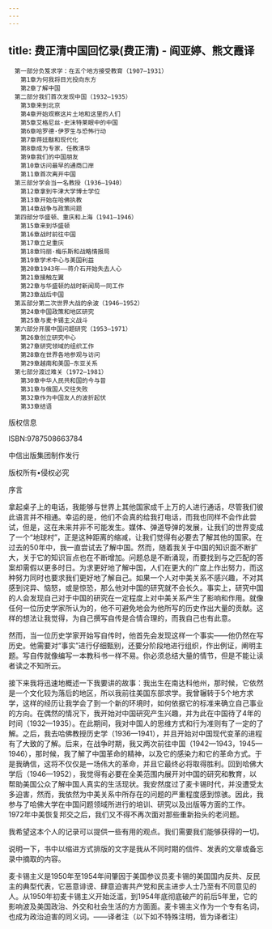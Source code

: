 ```yaml
---
---
---
```

title: 费正清中国回忆录(费正清) - 阎亚婷、熊文霞译
---


```
　第一部分负笈求学：在五个地方接受教育（1907—1931）
　　第1章为何我将目光投向东方
　　第2章了解中国
　第二部分我们首次发现中国（1932—1935）
　　第3章来到北京
　　第4章开始观察这片土地和这里的人们
　　第5章艾格尼丝·史沫特莱眼中的中国
　　第6章哈罗德·伊罗生与恐怖行动
　　第7章蒋廷黻和现代化
　　第8章成为专家，任教清华
　　第9章我们的中国朋友
　　第10章访问最早的通商口岸
　　第11章首次离开中国
　第三部分学会当一名教授（1936—1940）
　　第12章拿到牛津大学博士学位
　　第13章开始在哈佛执教
　　第14章战争与政策问题
　第四部分华盛顿、重庆和上海（1941—1946）
　　第15章来到华盛顿
　　第16章战时前往中国
　　第17章立足重庆
　　第18章玛丽·梅乐斯和战略情报局
　　第19章学术中心与美国利益
　　第20章1943年——蒋介石开始失去人心
　　第21章接触左翼
　　第22章与华盛顿的战时新闻局一同工作
　　第23章战后中国
　第五部分第二次世界大战的余波（1946—1952）
　　第24章中国政策和地区研究
　　第25章与麦卡锡主义战斗
　第六部分开展中国问题研究（1953—1971）
　　第26章创立研究中心
　　第27章研究领域的组织工作
　　第28章在世界各地参观与访问
　　第29章越南和美国–东亚关系
　第七部分渡过难关（1972—1981）
　　第30章中华人民共和国的今与昔
　　第31章与俄国人交往失败
　　第32章作为中国友人的波折起伏
　　第33章结语
```





版权信息


ISBN:9787508663784

中信出版集团制作发行

版权所有•侵权必究





序言


拿起桌子上的电话，我能够与世界上其他国家成千上万的人进行通话，尽管我们彼此语言并不相通。幸运的是，他们不会真的给我打电话，而我也同样不会作此尝试，但是，这在未来并非不可能发生。媒体、弹道导弹的发展，让我们的世界变成了一个“地球村”，正是这种距离的缩减，让我们觉得有必要去了解其他的国家。在过去的50年中，我一直尝试去了解中国。然而，随着我关于中国的知识面不断扩大，关于它的知识盲点也在不断增加。问题总是不断涌现，而要找到与之匹配的答案却需假以更多时日。为求更好地了解中国，人们在更大的广度上作出努力，而这种努力同时也要求我们更好地了解自己。如果一个人对中美关系不感兴趣，不对其感到诧异、恼怒，或是惊恐，那么他对中国的研究就不会长久。事实上，研究中国的人会发现自己对于中国的研究在一定程度上对中美关系产生了影响和作用。就像任何一位历史学家所认为的，他不可避免地会为他所写的历史作出大量的贡献。这样的想法让我觉得，为自己撰写自传是合情合理的，而我自己也有此意。

然而，当一位历史学家开始写自传时，他首先会发现这样一个事实——他仍然在写历史。他需要对“事实”进行仔细甄别，还要分阶段地进行组织，作出例证，阐明主题。写自传就像编写一本教科书一样不易。你必须总结大量的情节，但是不能让读者读之不知所云。

接下来我将迅速地概述一下我要讲的故事：我出生在南达科他州，那时候，它依然是一个文化较为落后的地区，所以我前往美国东部求学。我曾辗转于5个地方求学，这样的经历让我学会了到一个新的环境时，如何依据它的标准来确立自己事业的方向。在偶然的情况下，我开始对中国研究产生兴趣，并为此在中国待了4年的时间（1932—1935）。在此期间，我对中国人的思维方式和行为准则有了一定的了解。之后，我去哈佛教授历史学（1936—1941），并且开始对中国现代变革的进程有了大致的了解。后来，在战争时期，我又两次前往中国（1942—1943，1945—1946），那时候，我了解了中国革命的精神，以及它的感染力和它的革命方式。于是我确信，这将不仅仅是一场伟大的革命，并且它最终必将取得胜利。回到哈佛大学后（1946—1952），我觉得有必要在全美范围内展开对中国的研究和教育，以帮助美国公众了解中国人真实的生活现状。我安然度过了麦卡锡时代，并没遭受太多迫害，然而，我依然为中美关系中所存在的问题的严重程度感到惊骇。因此，我参与了哈佛大学在中国问题领域所进行的培训、研究以及出版等方面的工作。1972年中美恢复邦交之后，我们又不得不再次面对那些重新抬头的老问题。

我希望这本个人的记录可以提供一些有用的观点。我们需要我们能够获得的一切。

说明一下，书中以缩进方式排版的文字是我从不同时期的信件、发表的文章或备忘录中摘取的内容。

麦卡锡主义是1950年至1954年间肇因于美国参议员麦卡锡的美国国内反共、反民主的典型代表，它恶意诽谤、肆意迫害共产党和民主进步人士乃至有不同意见的人。从1950年初麦卡锡主义开始泛滥，到1954年底彻底破产的前后5年里，它的影响波及美国政治、外交和社会生活的方方面面。麦卡锡主义作为一个专有名词，也成为政治迫害的同义词。——译者注（以下如不特殊注明，皆为译者注）